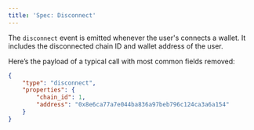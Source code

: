 ```yaml
---
title: 'Spec: Disconnect'
---
```


The `disconnect` event is emitted whenever the user's connects a wallet.
It includes the disconnected chain ID and wallet address of the user.

Here’s the payload of a typical call with most common fields removed:

```json
{
    "type": "disconnect",  
    "properties": {
        "chain_id": 1,
        "address": "0x8e6ca77a7e044ba836a97beb796c124ca3a6a154"
    }
}
```